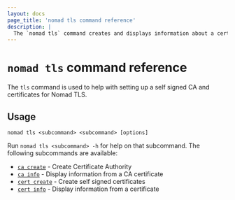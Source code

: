 ```yaml
---
layout: docs
page_title: 'nomad tls command reference'
description: |
  The `nomad tls` command creates and displays information about a certificate authority and self-signed certificate for Nomad's Transport Security Layer (TLS).
---
```


# `nomad tls` command reference

The `tls` command is used to help with setting up a self signed CA and certificates for Nomad TLS.

## Usage

```plaintext
nomad tls <subcommand> <subcommand> [options]
```

Run `nomad tls <subcommand> -h` for help on that subcommand. The following
subcommands are available:

- [`ca create`][cacreate] - Create Certificate Authority
- [`ca info`][cainfo] - Display information from a CA certificate
- [`cert create`][certcreate] - Create self signed certificates
- [`cert info`][certinfo] - Display information from a certificate

[cacreate]: /nomad/commands/tls/ca-create 'Create Certificate Authority'
[cainfo]: /nomad/commands/tls/ca-info 'Display information from a CA certificate'
[certcreate]: /nomad/commands/tls/cert-create 'Create self signed certificates'
[certinfo]: /nomad/commands/tls/cert-info 'Display information from a certificate'
